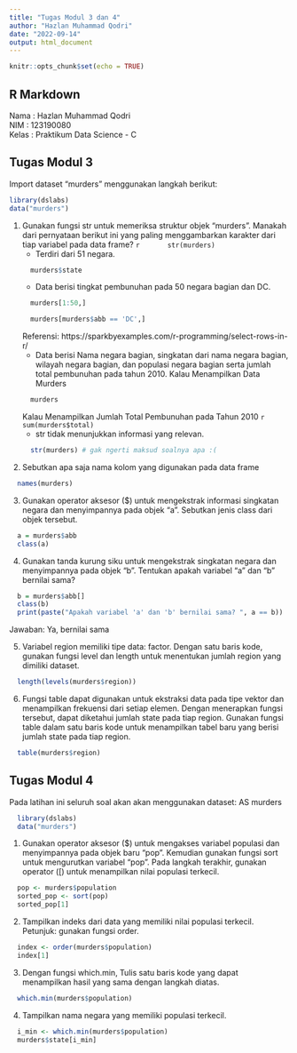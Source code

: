 ---
title: "Tugas Modul 3 dan 4"
author: "Hazlan Muhammad Qodri"
date: "2022-09-14"
output: html_document
---

```{r setup, include=FALSE}
knitr::opts_chunk$set(echo = TRUE)
```

## R Markdown
Nama        : Hazlan Muhammad Qodri  
NIM         : 123190080  
Kelas       : Praktikum Data Science - C  

## Tugas Modul 3
Import dataset “murders” menggunakan langkah berikut: 
```{r murders}
library(dslabs)
data("murders")
```

1. Gunakan fungsi str untuk memeriksa struktur objek “murders”. Manakah dari pernyataan berikut ini yang paling menggambarkan karakter dari tiap variabel pada data frame?
    ```{r}
      str(murders)
    ```
    + Terdiri dari 51 negara.
    ```{r}
      murders$state
    ```
    + Data berisi tingkat pembunuhan pada 50 negara bagian dan DC.
    ```{r}
      murders[1:50,]
    ```
    
    ```{r}
      murders[murders$abb == 'DC',]
    ```
    Referensi: https://sparkbyexamples.com/r-programming/select-rows-in-r/
    + Data berisi Nama negara bagian, singkatan dari nama negara bagian, wilayah negara bagian, dan populasi negara bagian serta jumlah total pembunuhan pada tahun 2010.
      Kalau Menampilkan Data Murders
    ```{r}
      murders
    ```
      Kalau Menampilkan Jumlah Total Pembunuhan pada Tahun 2010
    ```{r}
      sum(murders$total)
    ```
    + str tidak menunjukkan informasi yang relevan.
    ```{r}
      str(murders) # gak ngerti maksud soalnya apa :(
    ```
    
2. Sebutkan apa saja nama kolom yang digunakan pada data frame
```{r}
  names(murders)
```

3. Gunakan operator aksesor ($) untuk mengekstrak informasi singkatan negara dan menyimpannya pada objek “a”. Sebutkan jenis class dari objek tersebut.
```{r}
  a = murders$abb
  class(a)
```

4. Gunakan tanda kurung siku untuk mengekstrak singkatan negara dan menyimpannya pada objek “b”. Tentukan apakah variabel “a” dan “b” bernilai sama?  
```{r}
  b = murders$abb[]
  class(b)
  print(paste("Apakah variabel 'a' dan 'b' bernilai sama? ", a == b))
```
  Jawaban: Ya, bernilai sama

5. Variabel region memiliki tipe data: factor. Dengan satu baris kode, gunakan fungsi level dan length untuk menentukan jumlah region yang dimiliki dataset.
```{r}
  length(levels(murders$region))
```

6. Fungsi table dapat digunakan untuk ekstraksi data pada tipe vektor dan menampilkan frekuensi dari setiap elemen. Dengan menerapkan fungsi tersebut, dapat diketahui jumlah state pada tiap region. Gunakan fungsi table dalam satu baris kode untuk menampilkan tabel baru yang berisi jumlah state pada tiap region. 
```{r}
  table(murders$region)
```

## Tugas Modul 4
Pada latihan ini seluruh soal akan akan menggunakan dataset: AS murders
```{r}
  library(dslabs)
  data("murders")
```
1. Gunakan operator aksesor ($) untuk mengakses variabel populasi dan menyimpannya pada objek baru “pop”. Kemudian gunakan fungsi sort untuk mengurutkan variabel “pop”. Pada langkah terakhir, gunakan operator ([) untuk menampilkan nilai populasi terkecil. 
```{r}
  pop <- murders$population
  sorted_pop <- sort(pop)
  sorted_pop[1]
```

2. Tampilkan indeks dari data yang memiliki nilai populasi terkecil. Petunjuk: gunakan fungsi order. 
```{r}
  index <- order(murders$population)
  index[1]
```

3. Dengan fungsi which.min, Tulis satu baris kode yang dapat menampilkan hasil yang sama dengan langkah diatas.
```{r}
  which.min(murders$population)
```

4. Tampilkan nama negara yang memiliki populasi terkecil. 
```{r}
  i_min <- which.min(murders$population)
  murders$state[i_min]
```